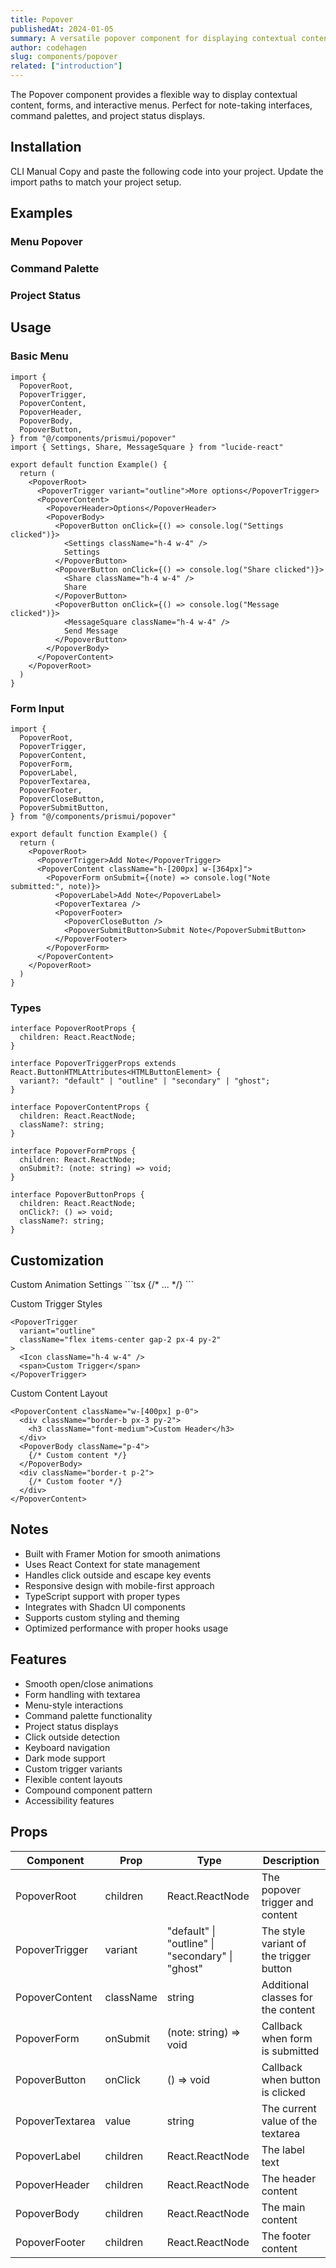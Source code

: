 ```yaml
---
title: Popover
publishedAt: 2024-01-05
summary: A versatile popover component for displaying contextual content, forms, and interactive menus with smooth animations.
author: codehagen
slug: components/popover
related: ["introduction"]
---
```


<ComponentPreview name="popover-form" v0="popover-template"/>

<Note variant="info">
  The Popover component provides a flexible way to display contextual content, forms, and interactive menus. Perfect for note-taking interfaces, command palettes, and project status displays.
</Note>

## Installation

<Tabs defaultValue="cli">
  <TabsList>
    <TabsTrigger value="cli">CLI</TabsTrigger>
    <TabsTrigger value="manual">Manual</TabsTrigger>
  </TabsList>
  <TabsContent value="cli">
    <ComponentSource name="popover" isCli />
  </TabsContent>
  <TabsContent value="manual">
    <Steps>
      <Step>Copy and paste the following code into your project.</Step>
      <ComponentSource name="popover" />
      <Step>Update the import paths to match your project setup.</Step>
    </Steps>
  </TabsContent>
</Tabs>

## Examples

### Menu Popover

<ComponentPreview name="popover-menu" />


### Command Palette

<ComponentPreview name="popover-command" height="lg" />


### Project Status

<ComponentPreview name="popover-project" height="xl" />


## Usage

### Basic Menu

```tsx
import {
  PopoverRoot,
  PopoverTrigger,
  PopoverContent,
  PopoverHeader,
  PopoverBody,
  PopoverButton,
} from "@/components/prismui/popover"
import { Settings, Share, MessageSquare } from "lucide-react"

export default function Example() {
  return (
    <PopoverRoot>
      <PopoverTrigger variant="outline">More options</PopoverTrigger>
      <PopoverContent>
        <PopoverHeader>Options</PopoverHeader>
        <PopoverBody>
          <PopoverButton onClick={() => console.log("Settings clicked")}>
            <Settings className="h-4 w-4" />
            Settings
          </PopoverButton>
          <PopoverButton onClick={() => console.log("Share clicked")}>
            <Share className="h-4 w-4" />
            Share
          </PopoverButton>
          <PopoverButton onClick={() => console.log("Message clicked")}>
            <MessageSquare className="h-4 w-4" />
            Send Message
          </PopoverButton>
        </PopoverBody>
      </PopoverContent>
    </PopoverRoot>
  )
}
```

### Form Input

```tsx
import {
  PopoverRoot,
  PopoverTrigger,
  PopoverContent,
  PopoverForm,
  PopoverLabel,
  PopoverTextarea,
  PopoverFooter,
  PopoverCloseButton,
  PopoverSubmitButton,
} from "@/components/prismui/popover"

export default function Example() {
  return (
    <PopoverRoot>
      <PopoverTrigger>Add Note</PopoverTrigger>
      <PopoverContent className="h-[200px] w-[364px]">
        <PopoverForm onSubmit={(note) => console.log("Note submitted:", note)}>
          <PopoverLabel>Add Note</PopoverLabel>
          <PopoverTextarea />
          <PopoverFooter>
            <PopoverCloseButton />
            <PopoverSubmitButton>Submit Note</PopoverSubmitButton>
          </PopoverFooter>
        </PopoverForm>
      </PopoverContent>
    </PopoverRoot>
  )
}
```

### Types

```tsx
interface PopoverRootProps {
  children: React.ReactNode;
}

interface PopoverTriggerProps extends React.ButtonHTMLAttributes<HTMLButtonElement> {
  variant?: "default" | "outline" | "secondary" | "ghost";
}

interface PopoverContentProps {
  children: React.ReactNode;
  className?: string;
}

interface PopoverFormProps {
  children: React.ReactNode;
  onSubmit?: (note: string) => void;
}

interface PopoverButtonProps {
  children: React.ReactNode;
  onClick?: () => void;
  className?: string;
}
```

## Customization

<Steps>
  <Step>Custom Animation Settings</Step>
  ```tsx
  <PopoverContent
    initial={{ opacity: 0, y: -8 }}
    animate={{ opacity: 1, y: 0 }}
    exit={{ opacity: 0, y: -8 }}
    transition={{ duration: 0.2 }}
  >
    {/* ... */}
  </PopoverContent>
  ```

  <Step>Custom Trigger Styles</Step>
  ```tsx
  <PopoverTrigger
    variant="outline"
    className="flex items-center gap-2 px-4 py-2"
  >
    <Icon className="h-4 w-4" />
    <span>Custom Trigger</span>
  </PopoverTrigger>
  ```

  <Step>Custom Content Layout</Step>
  ```tsx
  <PopoverContent className="w-[400px] p-0">
    <div className="border-b px-3 py-2">
      <h3 className="font-medium">Custom Header</h3>
    </div>
    <PopoverBody className="p-4">
      {/* Custom content */}
    </PopoverBody>
    <div className="border-t p-2">
      {/* Custom footer */}
    </div>
  </PopoverContent>
  ```
</Steps>

## Notes

- Built with Framer Motion for smooth animations
- Uses React Context for state management
- Handles click outside and escape key events
- Responsive design with mobile-first approach
- TypeScript support with proper types
- Integrates with Shadcn UI components
- Supports custom styling and theming
- Optimized performance with proper hooks usage

## Features

- Smooth open/close animations
- Form handling with textarea
- Menu-style interactions
- Command palette functionality
- Project status displays
- Click outside detection
- Keyboard navigation
- Dark mode support
- Custom trigger variants
- Flexible content layouts
- Compound component pattern
- Accessibility features

## Props

| Component | Prop | Type | Description |
| --- | --- | --- | --- |
| PopoverRoot | children | React.ReactNode | The popover trigger and content |
| PopoverTrigger | variant | "default" \| "outline" \| "secondary" \| "ghost" | The style variant of the trigger button |
| PopoverContent | className | string | Additional classes for the content |
| PopoverForm | onSubmit | (note: string) => void | Callback when form is submitted |
| PopoverButton | onClick | () => void | Callback when button is clicked |
| PopoverTextarea | value | string | The current value of the textarea |
| PopoverLabel | children | React.ReactNode | The label text |
| PopoverHeader | children | React.ReactNode | The header content |
| PopoverBody | children | React.ReactNode | The main content |
| PopoverFooter | children | React.ReactNode | The footer content |